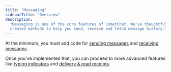 ```yaml
---
title: "Messaging"
sidebarTitle: "Overview"
description:
  "Messaging is one of the core features of CometChat. We've thoughtfully
  created methods to help you send, receive and fetch message history."
---
```


At the minimum, you must add code for
[sending messages](/sdks/javascript/messaging/send) and
[receiving messages](/sdks/javascript/messaging/receive) .

Once you've implemented that, you can proceed to more advanced features like
[typing indicators](/sdks/javascript/messaging/typing-indicators) and
[delivery & read receipts](/sdks/javascript/messaging/delivery).
